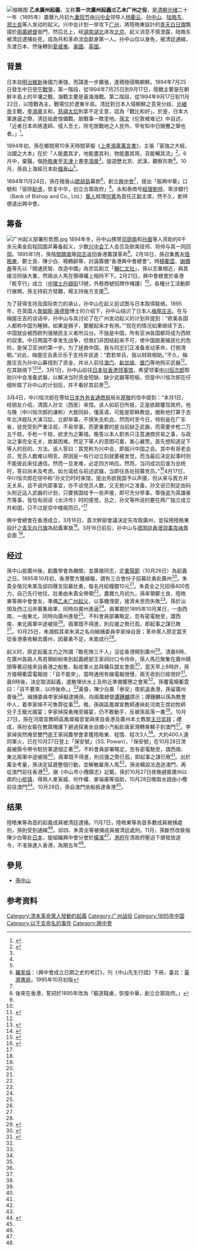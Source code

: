 {{Expand|time=2014-02-12T19:50:13+00:00}}
[[File:百子里公園紀念乙未廣州之役與庚子惠州之役.jpg|缩略图]]
'''乙未廣州起義'''，又称'''第一次廣州起義'''或'''乙未广州之役'''，是[[清朝|清朝]][[光绪|光绪]]二十一年（1895年）農曆九月初九[[重阳节|重阳节]]由[[兴中会|兴中会]]领导人[[杨衢云|杨衢云]]、[[孙中山|孙中山]]、[[陆皓东|陆皓东]]、[[郑士良|郑士良]]等人发动的起义。兴中会计划一举攻下[[广州|广州]]，將陸皓東設計的[[青天白日旗|青天白日旗]]飄揚於[[兩廣總督|兩廣總督]]衙門，然后北上，经[[湖南|湖南]][[湖北|湖北]]进攻[[北京|北京]]。起义消息不慎泄露，陆皓东被清廷逮捕处死，成為共和革命流血獻身第一人。孙中山仅以身免，被清廷通緝，东渡日本、然後轉到[[夏威夷|夏威夷]]、[[美國|美國]]、[[英國|英國]]。

== 背景 ==
{{main|甲午战争}}
日本自[[明治維新|明治維新]]後國力漸強，而謀進一步擴張，遂積極侵略朝鮮。1894年7月25日發生中日[[甲午戰爭|甲午戰爭]]，第一階段，從1894年7月25日到9月17日，陸戰主要是在朝鮮半島上的平壤之戰，海戰主要是黃海海戰。第二階段，從1894年9月17日到11月22日，以陸戰為主，戰場位於遼東半島。清廷對日本入侵朝鮮之意見分歧，[[光緒帝|光緒帝]]主戰，[[李鴻章|李鴻章]]主和，[[慈禧太后|慈禧太后]]則拿不定主意，認為「戰比和好」。於是，日本大軍進逼之際，清廷始倉惶備戰，故戰事一敗塗地。[[孫文|孫文]]《伦敦被难记》中自述，「近者日本命將遣師，侵入吾土，除宅居戰地之人民外，罕有知中日開釁之舉也者。」<ref name=孫中山全集>{{cite book |quote=近者日本命將遣師，侵入吾土，除宅居戰地之人民外，罕有知中日開釁之舉也者。 |authors=孫中山自述、甘作霖譯 |chapter=《伦敦被难记》布里斯特耳1897年英文初版，上海商務印書館1912年5月中文譯版 |location=北京 |year=1981 |title=《孫中山全集》第一卷 |publisher=中華書局 }}</ref>{{rp|52}}。

1894年初，孫在鄉間用10多天時間草擬《[[s:上李鴻章書|上李鴻章萬言書]]》，主張「富強之大經，治國之大本」在於「人能盡其才，地能盡其利，物能盡其用，貨能暢其流」<ref name=言>{{cite book |author=孫中山 |editor=葉匡政 |title=《孫中山非常言：論道1896－1925》 |location=北京 |publisher=人民日報出版社 |year=2011 |edition=第1版 }}</ref>{{rp|206}}。6月中，棄醫，偕[[陸皓東|陸皓東]]至[[天津|天津]]上書[[李鴻章|李鴻章]]<ref name=言/>{{rp|206}}。旋遊歷北京、武漢，觀察形勢<ref name=言/>{{rp|206}}。10月，孫自上海經日本赴[[檀香山|檀香山]]<ref name=言/>{{rp|206}}。

1894年11月24日，孫在檀香山[[歐胡島|歐胡島]]募款<ref>[[羅家倫|羅家倫]]：〈興中會成立日期之史的考訂》，刊《中山先生行誼》下冊，臺北：[[臺灣書局|臺灣書局]]，1995年10月初版</ref>，創立[[興中會|興中會]]<ref name=言/>{{rp|206}}，提出「振興中華」口號和「驱除[[鞑虏|鞑虏]]，恢复中华，创立合眾政府」<ref>後來在香港，誓詞於1895年改為「驅逐韃虜，恢復中華，創立合眾政府。」</ref>。永和泰商号[[經理|經理]][[劉祥_(興中會)|劉祥]]、卑涉銀行（Bank of Bishop and Co., Ltd.）[[華人|華人]]經理[[何寬_(興中會)|何寬]]為首任正副主席，然不久，劉祥便退出興中會。

== 筹备 ==
[[File:广州起义部署形势图.jpg|thumb]]
1894年冬，孙中山携带[[邓荫南|邓荫南]]和[[孙眉|孙眉]]等人资助的6千余元美金启程回国并筹备起义，少数[[兴中会|兴中会]]工人会员及欧美技师、将帅与其一同回国。1895年1月，孫偕[[鄧蔭南|鄧蔭南]]等[[同志_(政治)|同志]]返回香港籌謀革命<ref name="言"/>{{rp|206}}。2月18日，孫召集舊友[[陸皓東|陸皓東]]、鄭士良、陳少白、楊鶴齡等，討論籌備“香港興中會總會”。時[[楊衢雲|楊衢雲]]、[[謝纘泰|謝纘泰]]等先以「開通民智、改造中國」為宗旨創立「[[輔仁文社|輔仁文社]]」，孫以志業相近，與其接洽同操大業，然兩派人馬在領導權上相持不下。2月21日，興中會總會於香港「乾亨行」成立（[[中環|中環]][[士丹頓街|士丹頓街]]13號，外懸商號招牌作掩護）<ref name="言"/>{{rp|206}}。各種分工活動即行展開，孫主持前方發難，楊主持後方支援<ref name="rmw">{{cite web |url=http://history.people.com.cn/GB/198819/212502/14922104.html |title=孙中山由体制内改革转向体制外革命 |publisher=人民网-文史频道 |author=杨天石 |date=2011-06-16 |accessdate=2012-09-22 |archive-date=2012-05-21 |archive-url=https://web.archive.org/web/20120521021814/http://history.people.com.cn/GB/198819/212502/14922104.html |dead-url=no }}</ref>。

为了获得支持及国际势力的承认，孙中山在起义前试图与日本取得联络。1895年，在英国人[[詹姆斯·康德黎|詹姆斯·康德黎]]博士的介绍下，孙中山结识了日本人[[梅屋庄吉|梅屋庄吉]]。在与梅屋庄吉的谈话中，孙中山与其讨论了在广州发动起义的计划并提到：“欧美各国人都称中国为睡狮。如果是狮子，要醒起来才有用。”“现在的情况如果继续下去，中国就会被西欧列强殖民主义者所瓜分。不独是中国，所有亚洲各国都将成为西欧的奴隶。中日两国不幸发生战争，但我们非团结起来不可，使中国脱离殖民化的危险，是保卫亚洲的第一步。为了拯救中国，我与同志们正准备发动革命，打倒清朝。”对此，梅屋庄吉表示乐于支持并说道：“君若举兵，我以财政相助。”不久，梅屋庄吉为孙中山筹措到了资金，并派人前往[[澳门|澳门]]、[[新加坡|新加坡]]、[[厦门|厦门]]等地购买武器<ref name="rmw"/>。在其联络下<ref>{{cite web |url=http://www.qstheory.cn/jj/tslj/201204/t20120405_149499.htm |title=日本财团与辛亥革命 |publisher=环球财经 |author=白益民 王宇 |date=2012-04-05 |accessdate=2012-09-22 |archive-url=https://web.archive.org/web/20121015205825/http://www.qstheory.cn/jj/tslj/201204/t20120405_149499.htm |archive-date=2012-10-15 |dead-url=yes }}</ref><ref>{{cite web |url=http://www.takung.cn/fk/content/2012-07/09/content_668115_2.htm |title=梅屋庄吉是孙中山的“幕后金主”？ |publisher=大公网 |work=《看历史》 |author= |date=2012-07-09 |accessdate=2012-09-22 }}{{Dead link|date=2018年10月 |bot=InternetArchiveBot |fix-attempted=yes }}</ref>，3月1日，孙中山前往[[日本驻香港领事馆|日本驻香港领事馆]]，希望领事[[中川恒次郎|中川恒次郎]]帮助兴中会准备武器，以解决当时资金短缺、缺少武器等短板。但是中川恒次郎在仔细听取了孙中山的计划后，并不看好其前景<ref>{{cite web |url=http://book.qq.com/s/book/0/16/16771/31.shtml |title=近代史上最混乱的30年：最后的皇权 第31节：四 小试牛刀，失败了(1) |author=李涛 |publisher=安徽教育出版社 |date= |accessdate=2012-09-22 |deadurl=yes |archiveurl=https://archive.is/20130427174308/http://book.qq.com/s/book/0/16/16771/31.shtml |archivedate=2013-04-27 }}</ref>。

3月4日，中川恒次郎在寄给[[日本外务省通商局|日本外务省通商局]]局长[[原敬|原敬]]的信中提到：“本月1日，经朋友介绍，清国人孙文（西医）来馆。该人如前日所报，正是欲颠覆现政府。他与晚（中川恒次郎的谦称）大致同龄，懂英语，可能是耶稣教徒。据称他打算于去年北洋舰队大演习后，立即举事，不慎失去机会。然而时至今日，特别是在广东省，徒党受到严重注视，不易举事。而更重要的是当前缺乏武器，而需要步枪二万五千枝，手枪一千枝，欲求为之筹措。晚答以本人职务只注意通商贸易之事，与政治之事完全无关，故甚困难。然足下等人的意图可嘉，衷心襄赞。首先想知道足下等人的目的、方法。该人答曰：其党称为兴中会，即振兴中国之会。其中有哥老会员，党员人数难以明言。原因是一有行动立刻就要被发觉，而当最后决定起事时则不能彼此来往通信。然而一旦发难，必定四方响应。然而，当问成功后谁为总统时，答曰尚未及考虑。如允诺给与前述武器，当即往各处招募党员。”<ref name="zzxs">{{cite web |url=http://www.zsnews.cn/zt/zszx2012/2005/06/07/505250.shtml |title=二、在香港谋求外交上的支持 |author=葛培林 |publisher=中国人民政治协商会议中山市委员会 |date=2005-06-07 |accessdate=2012-09-22 }}{{Dead link|date=2019年11月 |bot=InternetArchiveBot |fix-attempted=yes }}</ref>4月17日，中川恒次郎在信中称“孙文仍时时来馆，提出务欲我国予以声援，但从来与我方并无关系，且不说内部事宜，亦不谈党员人数，又无勃兴之准备。孙文说已制定由码头附近运入武器的计划，只要我国给予一些声援，即可充分举事。尊强盗为英雄豪杰等事，皆恰有阅读《水浒传》时的感觉。总之，孙文等所说的要在两广独立成立共和国，只不过是空中楼阁而已。”<ref name="zzxs"/>

興中會總會在香港成立，3月16日，首次幹部會議決定先攻取廣州，並採用陸皓東設計之[[青天白日旗|青天白日旗]]為起義軍旗<ref name="言"/>{{rp|206}}。3月16日前后，孙中山与[[德国驻香港领事|德国驻香港领事]][[克纳普|克纳普]]会面 <ref name="zzxs"/>。

== 经过 ==
孫中山抵廣州後，創農學會為機關，並廣徵同志，定[[重陽節|重陽節]]（10月26日）為起義之日。1895年10月初，香港警方獲線報，謂有三合會份子招募壯勇赴廣州<ref name="三"/>{{rp|7}}。朱貴全偕兄朱某及邱四聲言招募壯勇，每名月給糧銀10元<ref name="三"/>{{rp|7}}。朱貴全之兄招得400苦力，自己先行他往，壯勇由朱貴全帶領<ref name="三"/>{{rp|7}}。農曆九月初九，孫率領鄭士良、陸皓東等興中會會友，準備[[乙未广州起义|乙未广州起义]]，以事機洩密，接濟未至而失敗<ref name="言"/>{{rp|206}}。孫於汕頭及西江沿岸募集兩軍，同時向廣州進逼<ref name="孫中山全集"/>{{rp|53}}。兩軍期於1895年10月某日，一由西南，一由東北，同時向廣州進發<ref name="孫中山全集"/>{{rp|53}}。不料會員部署略定，忽有密電馳至，謂西南、東北兩軍中途被阻<ref name="孫中山全集"/>{{rp|54}}。兩軍既不得進，則应援之勢已孤，即起事之謀已敗<ref name="孫中山全集"/>{{rp|54}}。10月25日，朱湘假其弟朱淇之名向緝捕委員李家焯自首；革命黨人原定當天從香港乘夜輪去廣州，因募勇不足，未能成行<ref name="三"/>{{rp|7}}。

起义时，原定起義主力之所謂「敢死隊三千人」沒從香港開到廣州<ref name="三">{{cite book |author=黃宇和 |title=《三十歲前的孫中山——翠亨、檀島、香港1866-1895》 |publisher=中華書局（香港） |year=2011 |isbn=978-988-8104-67-3 }}</ref>{{rp|7}}。清晨6時，在廣州各路人馬首領紛紛來到起義總部王家祠討口令待命，孫人馬已聚集在廣州碼頭等著迎接來自香港之船隻、點收軍火並與傭兵盟友會面<ref name="白">{{cite book |author=[[白吉爾|白吉爾]]（Marie-Claire Bergère）著、溫哈溢譯（第九章協力林添貴，人物小傳協力楊詩韻） |title=《孫逸仙》 |location=台北市 |publisher=[[時報出版|時報出版]] |date=2010-06-21 |isbn=978-957-13-5208-4 }}</ref>{{rp|68}}，當天早上8時許，孫方接楊衢雲電報說：「貨不能來」，當時通用有線電報很慢，兩天收到已經很好<ref name="命">{{cite book |title=《孫中山：從鴉片戰爭到辛亥革命》 |last=黃宇和 |publisher=[[聯經出版|聯經出版]] |year=2016 |isbn=978-957-08-4828-1 |location=台北市 }}</ref>{{rp|499}}。晨8時後，決定取消起義，遣散埋伏水上及附近準備響應之會黨<ref name="三"/>{{rp|7}}。孫覆電楊衢雲曰：「貨不要來，以待後命。」<ref name="三"/>{{rp|7}}黃昏，陳少白乘「泰安」夜航返香港，孫留廣州善後<ref name="三"/>{{rp|7}}。緝捕委員李家焯擬逮捕孫，向兩廣總督[[譚鍾麟|譚鍾麟]]請示；譚鍾麟以孫為教會中人，着李家焯不可魯莽從事<ref name="三"/>{{rp|7}}。晚，孫與區鳳墀宣教師連袂赴河南王煜初牧師兒子王寵光婚宴；李家焯探勇掩至婚宴，仍不敢動手，反被孫奚落一番<ref name="三"/>{{rp|7}}。10月27日，孫在河南宣教師區鳳墀福音堂與來自香港及廣州本土教眾[[主日|主日]][[崇拜|崇拜]]；禮成，孫扮女裝在教眾掩護下避過探勇坐自備小汽船赴唐家灣轉乘轎子到澳門<ref name="三"/>{{rp|7}}。李家焯突然掩至雙門底王家祠農學會拿獲陸皓東、程懷、程次3人<ref name="三"/>{{rp|7}}。大約400人連同軍火，已在10月27日登上「保安號」（SS. Powan），「保安號」在10月28日清晨被縣令帶令駐防軍逮個正著<ref name="白"/>{{rp|68-69}}。不料會員部署略定，忽有密電馳至，謂西南、東北兩軍中途被阻<ref name="孫中山全集"/>{{rp|54}}。兩軍既不得進，則应援之勢已孤，即起事之謀已敗<ref name="孫中山全集"/>{{rp|54}}。出於萬全考量，孫決定延遲整個行動，並解散雇用人馬<ref name="白"/>{{rp|68}}。孫坐轎設法逸逃澳門，再從澳門前往香港<ref name="白"/>{{rp|69-70}}。据《中山市小欖鎮志》記載，孫於10月27日夜晚避匿廣州以南的[[小榄镇|小榄镇]]，得熟人麥寅威、何作權、麥端甫等協助，10月28日晚取水路由小欖前往澳門<ref>{{cite book |url=http://m.zsda.cn/uploads/book/zhenquzhi/xiaolanzhenzhi11521979/128.htm |editors=中山市小欖鎮地方志編纂委員會 |title=《中山市小欖鎮志》（上冊） |location=廣州 |publisher=廣東人民出版社 |year=2012 |ISBN=978-7-218-07386-6 |language=zh-cn |access-date=2021-08-21 |archive-date=2021-02-21 |archive-url=https://web.archive.org/web/20210221212038/http://m.zsda.cn/uploads/book/zhenquzhi/xiaolanzhenzhi11521979/128.htm }}</ref>。10月29日，孫自澳門坐船抵達香港<ref name="三"/>{{rp|8}}。

==结果==
陸皓東等為首的起義成員被清廷逮捕。11月7日，陸皓東等為首多數成員被捕處刑，孫則受到通緝<ref name=言/>{{rp|206}}。邱四、朱貴全等被捕成員被清廷處刑。11月，孫斷然改裝偕陳少白等赴[[日本|日本]]，旋組織興中會分會於[[橫濱|橫濱]]<ref name=言/>{{rp|206}}。[[英屬香港|港府]]在清政府壓迫下頒發放逐令，不准孫進入香港，為期五年<ref name=孫中山全集/>{{rp|53}}。

== 參見 ==
* [[孫中山|孫中山]]

== 参考资料 ==
{{Reflist|2}}

{{十次革命起義}}
{{甲午戰爭}}
{{清朝歷史事件}}
{{广州}}

[[Category:清末革命黨人發動的起義|Category:清末革命黨人發動的起義]]
[[Category:广州战役|Category:广州战役]]
[[Category:1895年中国|Category:1895年中国]]
[[Category:以干支命名的事件|Category:以干支命名的事件]]
[[Category:興中會|Category:興中會]]